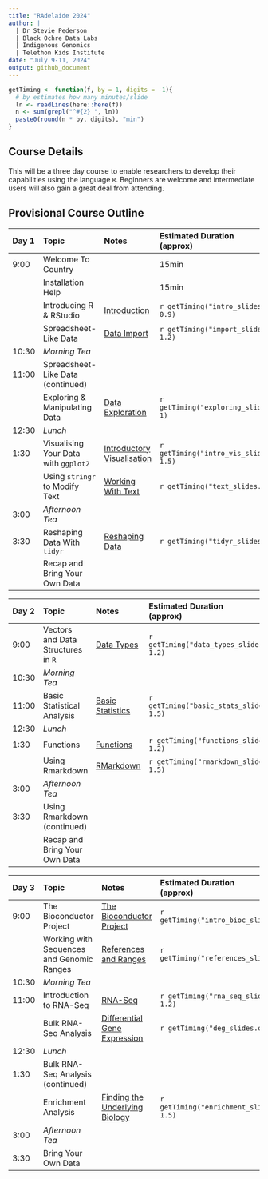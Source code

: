 ```yaml
---
title: "RAdelaide 2024"
author: |
  | Dr Stevie Pederson
  | Black Ochre Data Labs
  | Indigenous Genomics
  | Telethon Kids Institute
date: "July 9-11, 2024"
output: github_document
---
```


```r
getTiming <- function(f, by = 1, digits = -1){
  # by estimates how many minutes/slide
  ln <- readLines(here::here(f))
  n <- sum(grepl("^#{2} ", ln))
  paste0(round(n * by, digits), "min")
}
```

## Course Details

This will be a three day course to enable researchers to develop their capabilities using the language `R`.
Beginners are welcome and intermediate users will also gain a great deal from attending.



## Provisional Course Outline

| Day 1 | Topic | Notes | Estimated Duration <br>(approx) |
|:----- |:----- |:----- |:-------- |
| 9:00  | Welcome To Country |     | 15min    |
|   | Installation Help  |     | 15min    |
|  | Introducing R & RStudio | [Introduction](intro.html) | `r getTiming("intro_slides.qmd", 0.9)`|
|  | Spreadsheet-Like Data   | [Data Import](import.html) | `r getTiming("import_slides.qmd", 1.2)`|
| 10:30 | *Morning Tea* | | |
| 11:00 | Spreadsheet-Like Data (continued) | | |
| | Exploring & Manipulating Data | [Data Exploration](exploring.html) | `r getTiming("exploring_slides.qmd", 1)` |
| 12:30 | *Lunch* | | |
| 1:30  | Visualising Your Data with `ggplot2` | [Introductory Visualisation](intro_vis.html) | `r getTiming("intro_vis_slides.qmd", 1.5)` |
|  | Using `stringr` to Modify Text | [Working With Text](text.html) | `r getTiming("text_slides.qmd")` |
| 3:00  | *Afternoon Tea* | | |
| 3:30  | Reshaping Data With `tidyr` | [Reshaping Data](tidyr.html) | `r getTiming("tidyr_slides.qmd")` |
|  | Recap and Bring Your Own Data  | | |


| Day 2 | Topic | Notes | Estimated Duration <br>(approx) |
|:----- |:----- |:----- |:-------- |
| 9:00  | Vectors and Data Structures in `R` | [Data Types](data_types.html) | `r getTiming("data_types_slides.qmd", 1.2)` |
| 10:30 | *Morning Tea* | | |
| 11:00 | Basic Statistical Analysis | [Basic Statistics](basic_stats.html) | `r getTiming("basic_stats_slides.qmd", 1.5)` |
| 12:30 | *Lunch* | | |
| 1:30  | Functions | [Functions](functions.html) | `r getTiming("functions_slides.qmd", 1.2)` |
|  | Using Rmarkdown | [RMarkdown](rmarkdown.html) | `r getTiming("rmarkdown_slides.qmd", 1.5)` |
| 3:00  | *Afternoon Tea* | | |
| 3:30  | Using Rmarkdown (continued) | | |
| | Recap and Bring Your Own Data  | | |


| Day 3 | Topic | Notes | Estimated Duration <br>(approx) |
|:----- |:----- |:----- |:-------- |
| 9:00  | The Bioconductor Project | [The Bioconductor Project](intro_bioc.html) | `r getTiming("intro_bioc_slides.qmd")` |
| | Working with Sequences and Genomic Ranges | [References and Ranges](references.html) | `r getTiming("references_slides.qmd")` |
| 10:30 | *Morning Tea* | | |
| 11:00 | Introduction to RNA-Seq | [RNA-Seq](rna_seq.html) |  `r getTiming("rna_seq_slides.qmd", 1.2)` |
|  | Bulk RNA-Seq Analysis | [Differential Gene Expression](deg.html) | `r getTiming("deg_slides.qmd", 1.5)` |
| 12:30 | *Lunch* | | |
| 1:30 | Bulk RNA-Seq Analysis (continued) | |  |
| | Enrichment Analysis | [Finding the Underlying Biology](enrichment.html) | `r getTiming("enrichment_slides.qmd", 1.5)` |
| 3:00  | *Afternoon Tea* | | |
| 3:30  | Bring Your Own Data | | |

